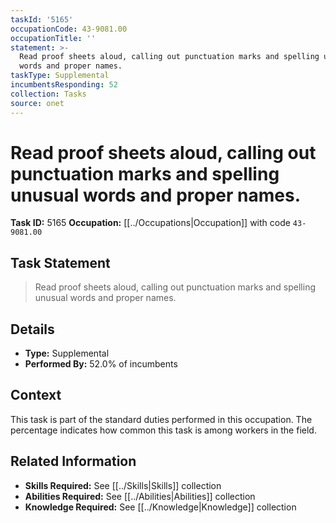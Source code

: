 ```yaml
---
taskId: '5165'
occupationCode: 43-9081.00
occupationTitle: ''
statement: >-
  Read proof sheets aloud, calling out punctuation marks and spelling unusual
  words and proper names.
taskType: Supplemental
incumbentsResponding: 52
collection: Tasks
source: onet
---
```

# Read proof sheets aloud, calling out punctuation marks and spelling unusual words and proper names.

**Task ID:** 5165
**Occupation:** [[../Occupations|Occupation]] with code `43-9081.00`

## Task Statement

> Read proof sheets aloud, calling out punctuation marks and spelling unusual words and proper names.

## Details

- **Type:** Supplemental
- **Performed By:** 52.0% of incumbents

## Context

This task is part of the standard duties performed in this occupation. The percentage indicates how common this task is among workers in the field.

## Related Information

- **Skills Required:** See [[../Skills|Skills]] collection
- **Abilities Required:** See [[../Abilities|Abilities]] collection
- **Knowledge Required:** See [[../Knowledge|Knowledge]] collection
